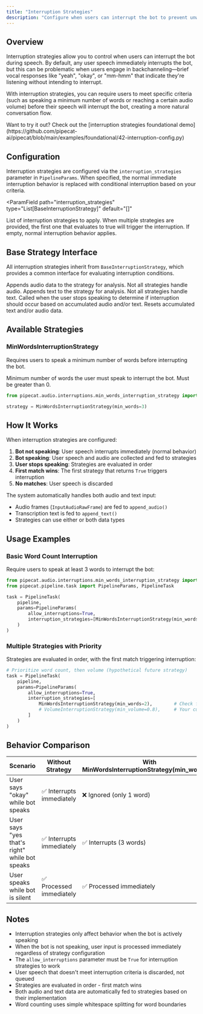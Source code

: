 ```yaml
---
title: "Interruption Strategies"
description: "Configure when users can interrupt the bot to prevent unwanted interruptions from brief affirmations"
---
```


## Overview

Interruption strategies allow you to control when users can interrupt the bot during speech. By default, any user speech immediately interrupts the bot, but this can be problematic when users engage in backchanneling—brief vocal responses like "yeah", "okay", or "mm-hmm" that indicate they're listening without intending to interrupt.

With interruption strategies, you can require users to meet specific criteria (such as speaking a minimum number of words or reaching a certain audio volume) before their speech will interrupt the bot, creating a more natural conversation flow.

<Tip>
  Want to try it out? Check out the [interruption strategies foundational
  demo](https://github.com/pipecat-ai/pipecat/blob/main/examples/foundational/42-interruption-config.py)
</Tip>

## Configuration

Interruption strategies are configured via the `interruption_strategies` parameter in `PipelineParams`. When specified, the normal immediate interruption behavior is replaced with conditional interruption based on your criteria.

<ParamField
  path="interruption_strategies"
  type="List[BaseInterruptionStrategy]"
  default="[]"
>
  List of interruption strategies to apply. When multiple strategies are
  provided, the first one that evaluates to true will trigger the interruption.
  If empty, normal interruption behavior applies.
</ParamField>

## Base Strategy Interface

All interruption strategies inherit from `BaseInterruptionStrategy`, which provides a common interface for evaluating interruption conditions.

<ParamField path="append_audio(audio, sample_rate)" type="async method">
  Appends audio data to the strategy for analysis. Not all strategies handle
  audio.
</ParamField>

<ParamField path="append_text(text)" type="async method">
  Appends text to the strategy for analysis. Not all strategies handle text.
</ParamField>

<ParamField path="should_interrupt()" type="async method">
  Called when the user stops speaking to determine if interruption should occur
  based on accumulated audio and/or text.
</ParamField>

<ParamField path="reset()" type="async method">
  Resets accumulated text and/or audio data.
</ParamField>

## Available Strategies

### MinWordsInterruptionStrategy

Requires users to speak a minimum number of words before interrupting the bot.

<ParamField path="min_words" type="int" required>
  Minimum number of words the user must speak to interrupt the bot. Must be
  greater than 0.
</ParamField>

```python
from pipecat.audio.interruptions.min_words_interruption_strategy import MinWordsInterruptionStrategy

strategy = MinWordsInterruptionStrategy(min_words=3)
```

## How It Works

When interruption strategies are configured:

1. **Bot not speaking**: User speech interrupts immediately (normal behavior)
2. **Bot speaking**: User speech and audio are collected and fed to strategies
3. **User stops speaking**: Strategies are evaluated in order
4. **First match wins**: The first strategy that returns `True` triggers interruption
5. **No matches**: User speech is discarded

The system automatically handles both audio and text input:

- Audio frames (`InputAudioRawFrame`) are fed to `append_audio()`
- Transcription text is fed to `append_text()`
- Strategies can use either or both data types

## Usage Examples

### Basic Word Count Interruption

Require users to speak at least 3 words to interrupt the bot:

```python
from pipecat.audio.interruptions.min_words_interruption_strategy import MinWordsInterruptionStrategy
from pipecat.pipeline.task import PipelineParams, PipelineTask

task = PipelineTask(
    pipeline,
    params=PipelineParams(
        allow_interruptions=True,
        interruption_strategies=[MinWordsInterruptionStrategy(min_words=3)]
    )
)
```

### Multiple Strategies with Priority

Strategies are evaluated in order, with the first match triggering interruption:

```python
# Prioritize word count, then volume (hypothetical future strategy)
task = PipelineTask(
    pipeline,
    params=PipelineParams(
        allow_interruptions=True,
        interruption_strategies=[
            MinWordsInterruptionStrategy(min_words=2),        # Check first
            # VolumeInterruptionStrategy(min_volume=0.8),     # Your custom strategy
        ]
    )
)
```

## Behavior Comparison

| Scenario                                      | Without Strategy          | With MinWordsInterruptionStrategy(min_words=3) |
| --------------------------------------------- | ------------------------- | ---------------------------------------------- |
| User says "okay" while bot speaks             | ✅ Interrupts immediately | ❌ Ignored (only 1 word)                       |
| User says "yes that's right" while bot speaks | ✅ Interrupts immediately | ✅ Interrupts (3 words)                        |
| User speaks while bot is silent               | ✅ Processed immediately  | ✅ Processed immediately                       |

## Notes

- Interruption strategies only affect behavior when the bot is actively speaking
- When the bot is not speaking, user input is processed immediately regardless of strategy configuration
- The `allow_interruptions` parameter must be `True` for interruption strategies to work
- User speech that doesn't meet interruption criteria is discarded, not queued
- Strategies are evaluated in order - first match wins
- Both audio and text data are automatically fed to strategies based on their implementation
- Word counting uses simple whitespace splitting for word boundaries
